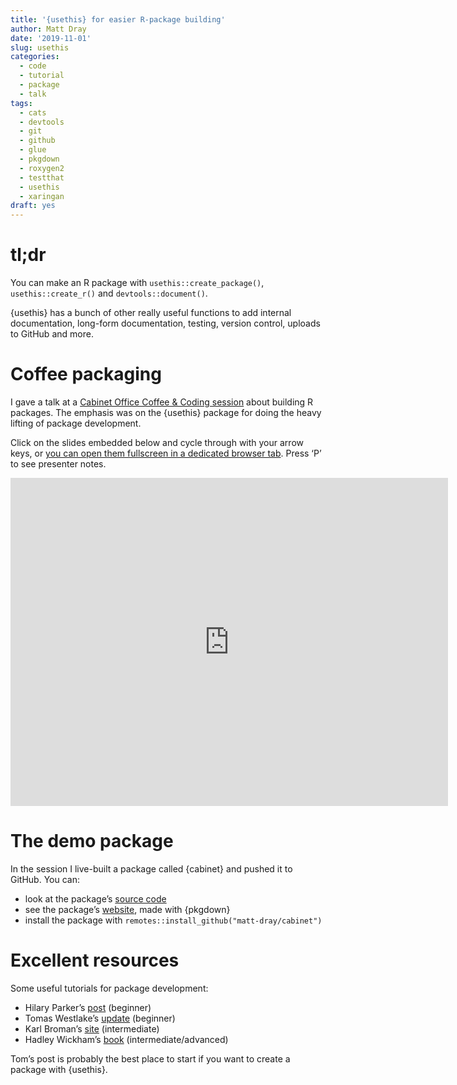 ```yaml
---
title: '{usethis} for easier R-package building'
author: Matt Dray
date: '2019-11-01'
slug: usethis
categories:
  - code
  - tutorial
  - package
  - talk
tags:
  - cats
  - devtools
  - git
  - github
  - glue
  - pkgdown
  - roxygen2
  - testthat
  - usethis
  - xaringan
draft: yes
---
```


# tl;dr

You can make an R package with `usethis::create_package()`, `usethis::create_r()` and `devtools::document()`.

{usethis} has a bunch of other really useful functions to add internal documentation, long-form documentation, testing, version control, uploads to GitHub and more.

# Coffee packaging

I gave a talk at a [Cabinet Office Coffee & Coding session](https://co-analysis.github.io/co-coffee-and-coding/) about building R packages. The emphasis was on the {usethis} package for doing the heavy lifting of package development.

Click on the slides embedded below and cycle through with your arrow keys, or [you can open them fullscreen in a dedicated browser tab](https://matt-dray.github.io/r-pkg-slides/#1). Press 'P' to see presenter notes.

<iframe src="https://matt-dray.github.io/r-pkg-slides/" width="700" height="525" frameborder="0" allowtransparency="true" allow="encrypted-media"></iframe>

# The demo package

In the session I live-built a package called {cabinet} and pushed it to GitHub. You can:

* look at the package's [source code](https://github.com/matt-dray/cabinet/)
* see the package's [website](https://matt-dray.github.io/cabinet/), made with {pkgdown}
* install the package with `remotes::install_github("matt-dray/cabinet")`

# Excellent resources

Some useful tutorials for package development:

* Hilary Parker's [post](https://hilaryparker.com/2014/04/29/writing-an-r-package-from-scratch/) (beginner)
* Tomas Westlake's [update](https://r-mageddon.netlify.com/post/writing-an-r-package-from-scratch/) (beginner)
* Karl Broman's [site](https://kbroman.org/pkg_primer/) (intermediate)
* Hadley Wickham's [book](http://r-pkgs.had.co.nz/) (intermediate/advanced)

Tom's post is probably the best place to start if you want to create a package with {usethis}.